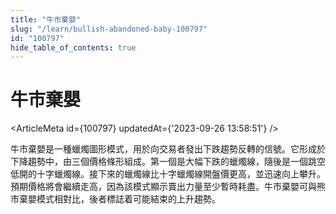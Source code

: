 ```yaml
---
title: "牛市棄嬰"
slug: "/learn/bullish-abandoned-baby-100797"
id: "100797"
hide_table_of_contents: true
---
```



# 牛市棄嬰

<ArticleMeta id={100797} updatedAt={'2023-09-26 13:58:51'} />
<div className='border-solid border-b border-t-0 my-4 border-[var(--ifm-color-gray-300)]' />

牛市棄嬰是一種蠟燭圖形模式，用於向交易者發出下跌趨勢反轉的信號。它形成於下降趨勢中，由三個價格條形組成。第一個是大幅下跌的蠟燭線，隨後是一個跳空低開的十字蠟燭線。接下來的蠟燭線比十字蠟燭線開盤價更高，並迅速向上攀升。預期價格將會繼續走高，因為該模式顯示賣出力量至少暫時耗盡。牛市棄嬰可與熊市棄嬰模式相對比，後者標誌着可能結束的上升趨勢。
